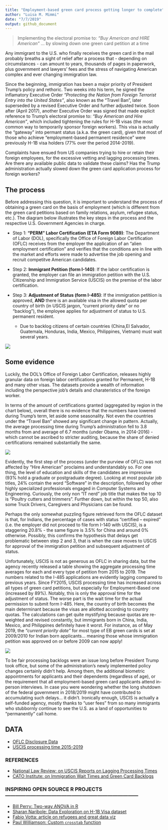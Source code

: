 ```yaml
---
title: "Employment-based green card process getting longer to complete"
author: "Luisa M. Mimmi"
date: "7/7/2019"
output: github_document
---
```


> Implementing the electoral promise to: _“Buy American and HIRE American”_ … by slowing down one green card petition at a time 

Any immigrant to the U.S. who finally receives the green card in the mail probably breaths a sight of relief after a process that - depending on circumstances - can amount to years, thousands of pages in paperwork, plus government and lawyers' fees and the stress of navigating American complex and ever changing immigration law.

Since the beginning, immigration has been a major priority of President Trump's policy and rethoric. Two weeks into his term, he signed the inflamatory Executive Order _"Protecting the Nation from Foreign Terrorist Entry into the United States"_, also known as the "Travel Ban", later superseded by a revised Executive Order and further adjusted twice. Soon after (April 2017), another Executive Order was signed that made explicit reference to Trump's electoral promise to: _"Buy American and Hire American"_, which included tightening the rules for H-1B visas (the most common way to temporarily sponsor foreign workers). This visa is actually the "gateway" into permant status (a.k.a. the green card), given that most of those who achieve "employment-based permanent residence" were previously H-1B visa holders (77% over the period 2014-2019).

Complaints have ensued from US companies trying to hire or retain their foreign employees, for the excessive vetting and lagging processing times. Are there any available public data to validate these claims? Has the Trump administration actually slowed down the green card application process for foreign workers?

## The process 
Before addressing this question, it is important to understand the process of obtaining a green card on the basis of employment (which is different from the green card petitions based on family relations, asylum, refugee status, etc.). The diagram below illustrates the key steps in the process and the respective U.S. Government Agencies in charge.

+ Step 1: **"PERM" Labor Certification (ETA Form 9089)**: The Department of Labor (DOL), specifically the Office of Foreign Labor Certification (OFLC) receives from the employer the application of an "alien employment certification" and verifies that the conditions are in line with the market and efforts were made to advertise the job opening and recruit competitve American candidates. 

+ Step 2: **Immigrant Petition (form I-140)**: If the labor certification is granted, the employer can file an immigration petition with the U.S. Citizenship and Immigration Service (USCIS) on the premise of the labor certification.

+ Step 3: **Adjustment of Status (form I-485)**: If the immigration petitiion is approved, **AND** there is an available visa in the allowed quota per country of birth (in USCIS jargon, "current priority date" or no "backlog"), the employee applies for adjustment of status to U.S. permanent resident. 
	+ Due to backlog citizens of certain countries (China,El Salvador, Guatemala, Honduras, India, Mexico, Philippines, Vietnam) must wait several years.

![](GC_flow.png) 

## Some evidence
Luckily, the DOL's Office of Foreign Labor Certification, releases highly granular data on foreign labor certifications granted for Permanent, H-1B and many other visas. The datasets provide a wealth of information including the perspective job's details and charateristics of the foreign worker. 

In terms of the amount of certifications granted (aggregated by region in the chart below), overall there is no evidence that the numbers have lowered during Trump's term, let aside some seasonality. Not even the countries under the "Travel Ban" showed any significant change in pattern. Actually, the average processing time during Trump's administration fell to 3.8 months from and average of 6.7 months (under Obama, in 2014-2016) - which cannot be ascribed to stricter auditing, because the share of denied certifications remained substantially the same. 

![](gg_static_region.png)

Evidently, the first step of the process (under the purview of OFLC) was not affected by "Hire American" proclaims and understandably so. For one thing, the level of education and skills of the candidates are impressive (93% hold a graduate or postgraduate degree). Looking at most popular job titles, 24% contain the word "Software" in the description, followed by other highly specialized professionals engaged in Computer Systems and Engineering. Curiously, the only non "IT nerd" job title that makes the top 10 is "Poultry cutters and trimmers". Further down, but within the top 50, also some Truck Drivers, Caregivers and Physicians can be found. 

Perhaps the only somewhat puzzling figure retrieved form the OFLC dataset is that, for Indians, the percentage of cases with status "certified – expired" (i.e. the employer did not proceed to file form I-140 with USCIS), is a staggering 20.8% - the same figure is 3.5% for China and around 0% otherwise. Possibly, this confirms the hypothesis that delays get problematic between step 2 and 3, that is when the case moves to USCIS for approval of the immigration petition and subsequent adjustment of status. 

Unfortunately, USCIS is not as generous as OFLC in sharing data, but the agency recently released a table showing the aggregate processing time averages for each and every type of petition from 2015 to 2019. 
The numbers related to the I-485 applications are evidently lagging compared to previous years. Since FY2015, USCIS processing time has increased across all types of green card petitions, but especially for Employment-Based one (increased by 89%). Notably, this is only the approval time for the adjustment of status. The worse part is the wait time for the actual permission to submit form I-485. Here, the country of birth becomes the main determinant because the visas are allotted accordnig to country quotas. The calculations can get quite mystifying because quotas are re-weighted and revised constantly, but immigrants born in China, India, Mexico, and Philippines definitely have it worst. For instance, as of May 2019, the _"current priority date"_ for most type of EB green cards is set at 2009/2010 for Indian born applicants... meaning those whose immigration petition was approved on or before 2009 can now apply! 

![](USCIStime.png) 

To be fair processing backlogs were an issue long before President Trump took office, but some of the administration’s newly implemented policy changes certainly didn't help. Among them, the additional biometric appointments for applicants and their dependents (regardless of age), or the requirement that all employment-based green card applicants attend in-person interviews. In case you were wondering whether the long shutdown of the federal government in 2018/2019 might have contributed to accumulating such delays... it didn't. Ironically enough, USCIS is actually a self-funded agency, mostly thanks to "user fees" from so many immigrants who stubbornly continue to see the U.S. as a land of opportunities to "permanently" call home. 



## DATA
+ [OFLC Disclosure Data](https://www.foreignlaborcert.doleta.gov/performancedata.cfm)
+ [USCIS processing time 2015-2019](https://egov.uscis.gov/processing-times/historic-pt)

### REFERENCES
+ [National Law Review: on USCIS Reports on Lagging Processing Times](https://www.natlawreview.com/article/uscis-reports-lagging-processing-times)
+ [CATO Institute: on Immigration Wait Times and Green Card Backlogs](https://www.cato.org/publications/policy-analysis/immigration-wait-times-quotas-have-doubled-green-card-backlogs-are-long#full)

### INSPIRING OPEN SOURCE R PROJECTS   ------------------------------------------------------------------------------
+ [Bill Perry: Two-way ANOVA in R](https://wlperry.github.io/2017stats/05_6_twowayanova.html)
+ [Sharan Naribole: Data Exploration on H-1B Visa dataset](https://github.com/sharan-naribole/H1B_visa_eda)
+ [Fabio Votta: article on refugees and great data viz](https://favstats.eu/post/exploring_us_refugee_data/)
+ [Paul Williamson: Custom `crosstab` function](http://rstudio-pubs-static.s3.amazonaws.com/6975_c4943349b6174f448104a5513fed59a9.html)
